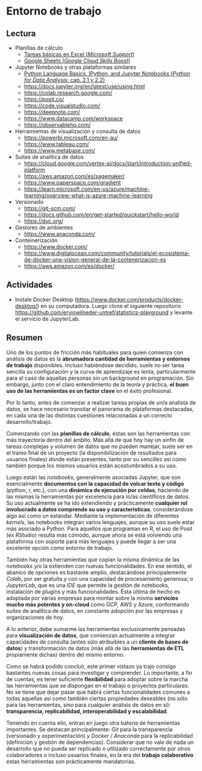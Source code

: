 # Entorno de trabajo

## Lectura

- Planillas de cálculo
    - [Tareas básicas en Excel (_Microsoft Support_)](https://support.microsoft.com/es-es/office/tareas-b%C3%A1sicas-en-excel-dc775dd1-fa52-430f-9c3c-d998d1735fca)
    - [Google Sheets (_Google Cloud Skills Boost_)](https://www.cloudskillsboost.google/course_templates/196)

- Jupyter Notebooks y otras plataformas similares
    - [Python Language Basics, IPython, and Jupyter Notebooks (_Python for Data Analysis_: cap. 2.1 y 2.2)](https://wesmckinney.com/book/python-basics.html)
    - <https://docs.jupyter.org/en/latest/use/using.html>
    - <https://colab.research.google.com/>
    - <https://posit.co/>
    - <https://code.visualstudio.com/>
    - <https://deepnote.com/>
    - <https://www.datacamp.com/workspace>
    - <https://observablehq.com/>

- Herramientas de visualización y consulta de datos
    - <https://powerbi.microsoft.com/en-au/>
    - <https://www.tableau.com/>
    - <https://www.metabase.com/>

- Suites de analítica de datos
    - <https://cloud.google.com/vertex-ai/docs/start/introduction-unified-platform>
    - <https://aws.amazon.com/es/sagemaker/>
    - <https://www.paperspace.com/gradient>
    - <https://learn.microsoft.com/en-us/azure/machine-learning/overview-what-is-azure-machine-learning>

- Versionado
    - <https://git-scm.com/>
    - <https://docs.github.com/en/get-started/quickstart/hello-world>
    - <https://dvc.org/>

- Gestores de ambientes
    - <https://www.anaconda.com/>

- Conteinerización
    - <https://www.docker.com/>
    - <https://www.digitalocean.com/community/tutorials/el-ecosistema-de-docker-una-vision-general-de-la-contenerizacion-es>
    - <https://aws.amazon.com/es/docker/>

## Actividades

- Instale Docker Desktop (<https://www.docker.com/products/docker-desktop/>) en su computadora. Luego clone el siguiente repositorio <https://github.com/ervinwilneder-untref/statistics-playground> y levante el servicio de JupyterLab.

## Resumen

Uno de los puntos de fricción más habituales para quien comienza con análisis de datos es la **abrumadora cantidad de herramientas y entornos de trabajo** disponibles. Incluso habiéndose decidido, suele no ser tarea sencilla su configuración y la curva de aprendizaje es lenta, particularmente para el caso de aquellas personas sin un background en programación. Sin embargo, junto con el claro entendimiento de la teoría y práctica, **el buen uso de las herramientas es un factor clave** en el éxito profesional. 

Por lo tanto, antes de comenzar a realizar tareas propias de un/a analista de datos, se hace necesario transitar el panorama de plataformas destacadas, en cada una de las distintas cuestiones relacionadas a un correcto desarrollo/trabajo.

Comenzando con las **planillas de cálculo**, éstas son las herramientas con más trayectoria dentro del ámbito. Más allá de que hoy hay un sinfín de tareas complejas y volumen de datos que no pueden manejar, suele ser en el tramo final de un proyecto (la disponibilización de resultados para usuarios finales) donde están presentes, tanto por su sencillez así como también porque los mismos usuarios están acostumbrados a su uso.

Luego están las _notebooks_, generalmente asociadas Jupyter, que son esencialmente **documentos con la capacidad de volcar texto y código** (python, r, etc.), con una **dinámica de ejecución por celdas**, haciendo de las mismas la herramientas por excelencia para lo/as científicos de datos. Su uso actualmente se ha ido extendiendo y prácticamente **cualquier rol involucrado a datos comprende su uso y características**, considerándose algo así como un estándar. Mediante la implementación de diferentes _kernels_, las notebooks integran varios lenguajes, aunque su uso suele estar más asociado a Python. Para aquellos que programan en R, el uso de Posit (ex RStudio) resulta más cómodo, aunque ahora se está volviendo una plataforma con soporte para más lenguajes y puede llegar a ser una excelente opción como entorno de trabajo.

También hay otras herramientas que copian la misma dinámica de las notebooks y/o la extienden con nuevas funcionalidades. En ese sentido, el abanico de opciones es bastante amplio, destacándose principalemente _Colab_, por ser gratuita y con una capacidad de procesamiento generosa; o _JupyterLab_, que es una _IDE_ que permite la gestión de notebooks, instalación de plugins y más funcionalidades. Ésta última de hecho es adoptada por varias empresas para montar sobre la misma **servicios mucho más potentes y on-cloud** como GCP, AWS y Azure, conformando _suites_ de analítica de datos, en constante adopción por las empresas y organizaciones de hoy.

A lo anterior, debe sumarme las herramientas exclusivamente pensadas para **visualización de datos**, que comienzan actualmente a integrar capacidades de consulta (antes sólo atribuibles a un **cliente de bases de datos**) y transformación de datos (más allá de las **herramientas de ETL** propiamente dichas) dentro del mismo entorno.

Como se habrá podido concluir, este primer vistazo ya trajo consigo bastantes nuevas cosas para investigar y comprender. Lo importante, a fin de cuentas, es tener suficiente **flexibilidad** para adoptar sobre la marcha las herramientas que se dispongan en el trabajo o proyectos particulares. No se tiene que dejar pasar que habrá ciertas funcionalidades comunes a todas aquellas así como también ciertas propiedades deseables (no sólo para las herramientas, sino para cualquier análisis de datos en sí): **transparencia, replicabilidad, interoperabilidad y escalabilidad**.

Teniendo en cuenta ello, entran en juego otra batería de herramientas importantes. Se destacan principalmente: _Git_ para la transparencia (versionado y experimentación) y _Docker_ / _Anaconda_ para la replicabilidad (definición y gestión de dependencias). Considerar que no vale de nada un desarrollo que no pueda ser replicado o utilizado correctamente por otros colaboradores o incluso usuarios finales, en la era del **trabajo colaborativo** estas herramientas son prácticamente mandatorias.


